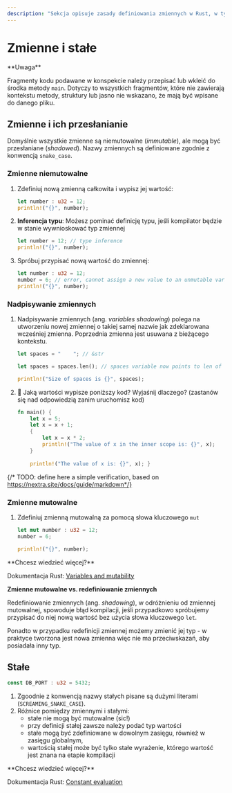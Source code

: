 ```yaml
---
description: "Sekcja opisuje zasady definiowania zmiennych w Rust, w tym zmienne niemutowalne, mutowalne oraz mechanizm nadpisywania zmiennych (shadowing). Dodatkowo omawia różnice pomiędzy zmiennymi a stałymi, takie jak konieczność określenia typu dla stałych i ich niemutowalność. W treści znajdują się przykłady kodu ilustrujące omawiane zagadnienia oraz odnośniki do dokumentacji języka Rust."
---
```



# Zmienne i stałe

<Callout type="warning">
**Uwaga**

Fragmenty kodu podawane w konspekcie należy przepisać lub wkleić do środka metody `main`. Dotyczy to wszystkich fragmentów, które nie zawierają kontekstu metody, struktury lub jasno nie wskazano, że mają być wpisane do danego pliku.
</Callout>

## Zmienne i ich przesłanianie
Domyślnie wszystkie zmienne są niemutowalne (*immutable*), ale mogą być przesłaniane (*shadowed*). Nazwy zmiennych są definiowane zgodnie z konwencją `snake_case`.

### Zmienne niemutowalne

1. Zdefiniuj nową zmienną całkowita i wypisz jej wartość:

    ```rust copy
    let number : u32 = 12;
    println!("{}", number);
    ```
1. **Inferencja typu**: Możesz pominać definicję typu, jeśli kompilator będzie w stanie wywnioskować typ zmiennej 
    ```rust copy
    let number = 12; // type inference
    println!("{}", number);
    ```

1. Spróbuj przypisać nową wartość do zmiennej:
    ```rust {2}
    let number : u32 = 12;
    number = 6; // error, cannot assign a new value to an unmutable variable
    println!("{}", number);
    ```

### Nadpisywanie zmiennych

1. Nadpisywanie zmiennych (ang. *variables shadowing*) polega na utworzeniu nowej zmiennej o takiej samej nazwie jak zdeklarowana wcześniej zmienna. Poprzednia zmienna jest usuwana z bieżącego kontekstu.

    ```rust copy {3}
    let spaces = "    "; // &str

    let spaces = spaces.len(); // spaces variable now points to len of text and its type is usize

    println!("Size of spaces is {}", spaces);
    ```

1. 🤔 Jaką wartości wypisze poniższy kod? Wyjaśnij dlaczego? (zastanów się nad odpowiedzią zanim uruchomisz kod)

    ```rust copy
    fn main() { 
        let x = 5; 
        let x = x + 1; 
        { 
            let x = x * 2; 
            println!("The value of x in the inner scope is: {}", x); 
        } 
        
        println!("The value of x is: {}", x); }
    ```

{/* TODO: define here a simple verification, based on https://nextra.site/docs/guide/markdown*/}

### Zmienne mutowalne

1. Zdefiniuj zmienną mutowalną za pomocą słowa kluczowego `mut`

    ```rust copy
    let mut number : u32 = 12;
    number = 6;

    println!("{}", number);
    ```

<Callout type="info">
**Chcesz wiedzieć więcej?**

Dokumentacja Rust: [Variables and mutability](https://doc.rust-lang.org/book/ch03-01-variables-and-mutability.html)

**Zmienne mutowalne vs. redefiniowanie zmiennych**

Redefiniowanie zmiennych (ang. *shadowing*), w odróżnieniu od zmiennej mutowalnej, spowoduje błąd kompilacji, jeśli przypadkowo spróbujemy przypisać do niej nową wartość bez użycia słowa kluczowego `let`. 

Ponadto w przypadku redefinicji zmiennej możemy zmienić jej typ - w praktyce tworzona jest nowa zmienna więc nie ma przeciwskazań, aby posiadała inny typ.

</Callout>

## Stałe
```rust copy
const DB_PORT : u32 = 5432;
```

1. Zgoodnie z konwencją nazwy stałych pisane są dużymi literami (`SCREAMING_SNAKE_CASE`).
1. Różnice pomiędzy zmiennymi i stałymi:
    - stałe nie mogą być mutowalne (sic!)
    - przy definicji stałej zawsze należy podać typ wartości
    - stałe mogą być zdefiniowane w dowolnym zasięgu, również w zasięgu globalnym,
    - wartością stałej może być tylko stałe wyrażenie, którego wartość jest znana na etapie kompilacji

<Callout type="info">
**Chcesz wiedzieć więcej?**

Dokumentacja Rust: [Constant evaluation](https://doc.rust-lang.org/reference/const_eval.html)
</Callout>